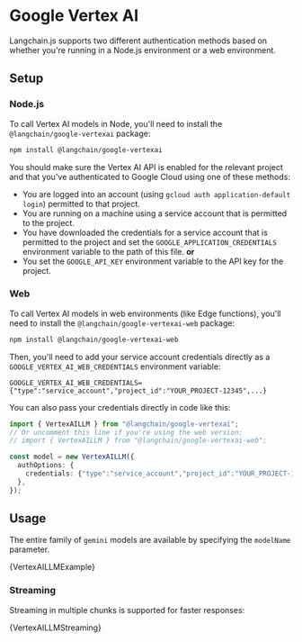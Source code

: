 # Google Vertex AI

Langchain.js supports two different authentication methods based on whether
you're running in a Node.js environment or a web environment.

## Setup

### Node.js

To call Vertex AI models in Node, you'll need to install the `@langchain/google-vertexai` package:


<IntegrationInstallTooltip></IntegrationInstallTooltip>

```bash npm2yarn
npm install @langchain/google-vertexai
```

You should make sure the Vertex AI API is
enabled for the relevant project and that you've authenticated to
Google Cloud using one of these methods:

- You are logged into an account (using `gcloud auth application-default login`)
  permitted to that project.
- You are running on a machine using a service account that is permitted
  to the project.
- You have downloaded the credentials for a service account that is permitted
  to the project and set the `GOOGLE_APPLICATION_CREDENTIALS` environment
  variable to the path of this file.
  **or**
- You set the `GOOGLE_API_KEY` environment variable to the API key for the project.

### Web

To call Vertex AI models in web environments (like Edge functions), you'll need to install
the `@langchain/google-vertexai-web` package:

```bash npm2yarn
npm install @langchain/google-vertexai-web
```

Then, you'll need to add your service account credentials directly as a `GOOGLE_VERTEX_AI_WEB_CREDENTIALS` environment variable:

```
GOOGLE_VERTEX_AI_WEB_CREDENTIALS={"type":"service_account","project_id":"YOUR_PROJECT-12345",...}
```

You can also pass your credentials directly in code like this:

```typescript
import { VertexAILLM } from "@langchain/google-vertexai";
// Or uncomment this line if you're using the web version:
// import { VertexAILLM } from "@langchain/google-vertexai-web";

const model = new VertexAILLM({
  authOptions: {
    credentials: {"type":"service_account","project_id":"YOUR_PROJECT-12345",...},
  },
});
```

## Usage

The entire family of `gemini` models are available by specifying the `modelName` parameter.


<CodeBlock language="typescript">{VertexAILLMExample}</CodeBlock>

### Streaming

Streaming in multiple chunks is supported for faster responses:


<CodeBlock language="typescript">{VertexAILLMStreaming}</CodeBlock>
